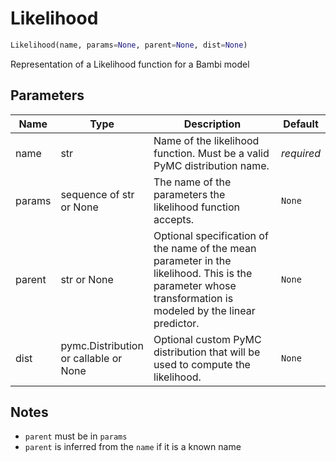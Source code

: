 # Likelihood { #bambi.Likelihood }

```python
Likelihood(name, params=None, parent=None, dist=None)
```

Representation of a Likelihood function for a Bambi model

## Parameters {.doc-section .doc-section-parameters}

| Name   | Type                                  | Description                                                                                                                                                | Default    |
|--------|---------------------------------------|------------------------------------------------------------------------------------------------------------------------------------------------------------|------------|
| name   | str                                   | Name of the likelihood function. Must be a valid PyMC distribution name.                                                                                   | _required_ |
| params | sequence of str or None               | The name of the parameters the likelihood function accepts.                                                                                                | `None`     |
| parent | str or None                           | Optional specification of the name of the mean parameter in the likelihood. This is the parameter whose transformation is modeled by the linear predictor. | `None`     |
| dist   | pymc.Distribution or callable or None | Optional custom PyMC distribution that will be used to compute the likelihood.                                                                             | `None`     |

## Notes {.doc-section .doc-section-notes}

* `parent` must be in `params`
* `parent` is inferred from the `name` if it is a known name